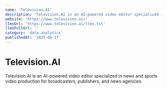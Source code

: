 ```yaml
---
name: 'Television.AI'
description: 'Television.AI is an AI-powered video editor specialized in news and sports video production for broadcasters, publishers, and news agencies.'
website: 'https://www.television.ai/'
llmsUrl: 'https://www.television.ai/llms.txt'
llmsFullUrl: ''
category: 'data-analytics'
publishedAt: '2025-06-17'
---
```


# Television.AI

Television.AI is an AI-powered video editor specialized in news and sports video production for broadcasters, publishers, and news agencies.
